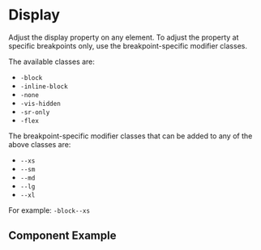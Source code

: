 
# Display

Adjust the display property on any element. To adjust the property at specific breakpoints only, use the breakpoint-specific modifier classes.

The available classes are:
* `-block`
* `-inline-block`
* `-none`
* `-vis-hidden`
* `-sr-only`
* `-flex`

The breakpoint-specific modifier classes that can be added to any of the above classes are:
* `--xs`
* `--sm`
* `--md`
* `--lg`
* `--xl`

For example: `-block--xs`

## Component Example
<Story
    id="utilities-display--default"
/>
